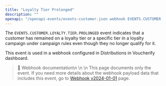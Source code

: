 ```yaml
---
title: "Loyalty Tier Prolonged"
description: ""
openapi: "/openapi-events/events-customer.json webhook EVENTS.CUSTOMER.LOYALTY.TIER.PROLONGED"
---
```


The `EVENTS.CUSTOMER.LOYALTY.TIER.PROLONGED` event indicates that a customer has remained on a loyalty tier or a specific tier in a loyalty campaign under campaign rules even though they no longer qualify for it.

This event is used in a webhook configured in Distributions in Voucherify dashboard.

> 📘 Webhook documentation\n
>\n
>\n This page documents only the event. If you need more details about the webhook payload data that includes this event, go to [Webhook v2024-01-01](/api-reference/introduction-to-webhooks "Introduction to webhooks v2024-01-01") page.